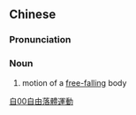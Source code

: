 {{also|自由落体运动}}
==Chinese==
{{zh-forms|s=自由落体运动|type=222}}

===Pronunciation===
{{zh-pron
|m=zìyóu luòtǐ yùndòng
|cat=n
}}

===Noun===
{{zh-noun}}

# motion of a [[w:free-fall|free-falling]] body

[[Category:zh:Physics|自00自由落體運動]]